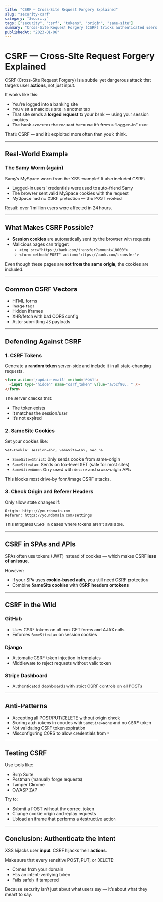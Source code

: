 ```yaml
---
title: "CSRF — Cross-Site Request Forgery Explained"
slug: "security-csrf"
category: "Security"
tags: ["security", "csrf", "tokens", "origin", "same-site"]
summary: "Cross-Site Request Forgery (CSRF) tricks authenticated users into executing unwanted actions. Learn how to prevent CSRF with tokens, SameSite cookies, and origin checks."
publishedAt: "2023-01-06"
---
```


# CSRF — Cross-Site Request Forgery Explained

CSRF (Cross-Site Request Forgery) is a subtle, yet dangerous attack that targets user **actions**, not just input.

It works like this:
- You’re logged into a banking site
- You visit a malicious site in another tab
- That site sends a **forged request** to your bank — using your session cookies
- The bank executes the request because it’s from a “logged-in” user

That’s CSRF — and it’s exploited more often than you’d think.

---

## Real-World Example

### The Samy Worm (again)

Samy’s MySpace worm from the XSS example? It also included CSRF:
- Logged-in users' credentials were used to auto-friend Samy
- The browser sent valid MySpace cookies with the request
- MySpace had no CSRF protection — the POST worked

Result: over 1 million users were affected in 24 hours.

---

## What Makes CSRF Possible?

- **Session cookies** are automatically sent by the browser with requests
- Malicious pages can trigger:
  - `<img src="https://bank.com/transfer?amount=10000">`
  - `<form method="POST" action="https://bank.com/transfer">`

Even though these pages are **not from the same origin**, the cookies are included.

---

## Common CSRF Vectors

- HTML forms
- Image tags
- Hidden iframes
- XHR/fetch with bad CORS config
- Auto-submitting JS payloads

---

## Defending Against CSRF

### 1. CSRF Tokens

Generate a **random token** server-side and include it in all state-changing requests.

```html
<form action="/update-email" method="POST">
  <input type="hidden" name="csrf_token" value="a7bcf90..." />
</form>
```

The server checks that:
- The token exists
- It matches the session/user
- It’s not expired

### 2. SameSite Cookies

Set your cookies like:

```
Set-Cookie: session=abc; SameSite=Lax; Secure
```

- `SameSite=Strict`: Only sends cookie from same-origin
- `SameSite=Lax`: Sends on top-level GET (safe for most sites)
- `SameSite=None`: Only used with `Secure` and cross-origin APIs

This blocks most drive-by form/image CSRF attacks.

### 3. Check Origin and Referer Headers

Only allow state changes if:

```http
Origin: https://yourdomain.com
Referer: https://yourdomain.com/settings
```

This mitigates CSRF in cases where tokens aren't available.

---

## CSRF in SPAs and APIs

SPAs often use tokens (JWT) instead of cookies — which makes CSRF **less of an issue**.

However:
- If your SPA uses **cookie-based auth**, you still need CSRF protection
- Combine **SameSite cookies** with **CSRF headers or tokens**

---

## CSRF in the Wild

### GitHub

- Uses CSRF tokens on all non-GET forms and AJAX calls
- Enforces `SameSite=Lax` on session cookies

### Django

- Automatic CSRF token injection in templates
- Middleware to reject requests without valid token

### Stripe Dashboard

- Authenticated dashboards with strict CSRF controls on all POSTs

---

## Anti-Patterns

- Accepting all POST/PUT/DELETE without origin check
- Storing auth tokens in cookies with `SameSite=None` and no CSRF token
- Not validating CSRF token expiration
- Misconfiguring CORS to allow credentials from `*`

---

## Testing CSRF

Use tools like:
- Burp Suite
- Postman (manually forge requests)
- Tamper Chrome
- OWASP ZAP

Try to:
- Submit a POST without the correct token
- Change cookie origin and replay requests
- Upload an iframe that performs a destructive action

---

## Conclusion: Authenticate the Intent

XSS hijacks user **input**. CSRF hijacks their **actions**.

Make sure that every sensitive POST, PUT, or DELETE:
- Comes from your domain
- Has an intent-verifying token
- Fails safely if tampered

Because security isn’t just about what users say — it’s about what they meant to say.


